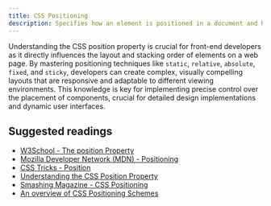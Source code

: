 ```yaml
---
title: CSS Positioning
description: Specifies how an element is positioned in a document and how it interacts with other elements.
---
```


Understanding the CSS position property is crucial for front-end developers as it directly influences the layout and stacking order of elements on a web page. By mastering positioning techniques like `static`, `relative`, `absolute`, `fixed`, and `sticky`, developers can create complex, visually compelling layouts that are responsive and adaptable to different viewing environments. This knowledge is key for implementing precise control over the placement of components, crucial for detailed design implementations and dynamic user interfaces.

## Suggested readings

- [W3School - The position Property](https://www.w3schools.com/css/css_positioning.asp)
- [Mozilla Developer Network (MDN) - Positioning](https://developer.mozilla.org/en-US/docs/Learn/CSS/CSS_layout/Positioning)
- [CSS Tricks - Position](https://css-tricks.com/almanac/properties/p/position/)
- [Understanding the CSS Position Property](https://www.makeuseof.com/css-position-property-practical-examples/)
- [Smashing Magazine - CSS Positioning](https://www.smashingmagazine.com/2018/05/guide-css-layout/#positioning)
- [An overview of CSS Positioning Schemes](https://dev.to/zachsnoek/an-overview-of-css-positioning-schemes-59bo)
